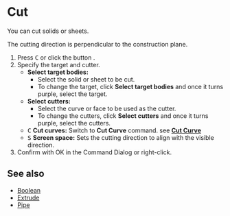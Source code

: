 
# Cut

<Reference shortcut="C" command="Cut" button="Left of Command Bar" />

You can cut solids or sheets.

<Callout type="info">The cutting direction is perpendicular to the construction plane.</Callout>

1. Press <kbd>C</kbd> or click the button <ButtonIcon type="button-cut" />.
2. Specify the target and cutter.
   - **Select target bodies:** 
      - Select the solid or sheet to be cut.
      - To change the target, click **Select target bodies** and once it turns purple, select the target.
   - **Select cutters:** 
      - Select the curve or face to be used as the cutter.
      - To change the cutters, click **Select cutters** and once it turns purple, select the cutters.
   - <kbd>C</kbd> **Cut curves:** Switch to **Cut Curve** command. see [**Cut Curve**](../sketch/cut-curve)
   - <kbd>S</kbd> **Screen space:** Sets the cutting direction to align with the visible direction.
3. Confirm with OK in the Command Dialog or right-click.

## See also
- [Boolean](./boolean)
- [Extrude](./extrude)
- [Pipe](./pipe)